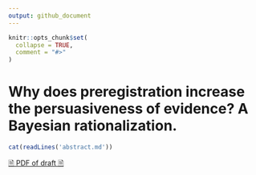 ```yaml
---
output: github_document
---
```


<!-- README.md is generated from README.Rmd. Please edit that file -->

```r
knitr::opts_chunk$set(
  collapse = TRUE,
  comment = "#>"
)
```

# Why does preregistration increase the persuasiveness of evidence? A Bayesian rationalization.

```r
cat(readLines('abstract.md'))
```

[🗎 PDF of draft 🗎](https://aaronpeikert.github.io/bayes-prereg/manuscript.pdf)
